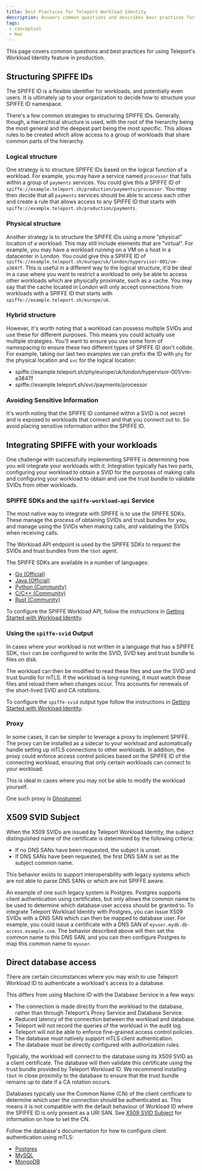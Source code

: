 ```yaml
---
title: Best Practices for Teleport Workload Identity
description: Answers common questions and describes best practices for using Teleport Workload Identity in production.
tags:
 - conceptual
 - mwi
---
```


This page covers common questions and best practices for using Teleport's
Workload Identity feature in production.

## Structuring SPIFFE IDs

The SPIFFE ID is a flexible identifier for workloads, and potentially even
users. It is ultimately up to your organization to decide how to structure
your SPIFFE ID namespace.

There's a few common strategies to structuring SPIFFE IDs. Generally, though, a
hierarchical structure is used, with the root of the hierarchy being the most
general and the deepest part being the most specific. This allows rules to be
created which allow access to a group of workloads that share common parts
of the hierarchy.

### Logical structure

One strategy is to structure SPIFFE IDs based on the logical function of a
workload. For example, you may have a service named `processor` that falls
within a group of `payments` services. You could give this a SPIFFE ID of
`spiffe://example.teleport.sh/production/payments/processor`. You may then
decide that all `payments` services should be able to access each other and
create a rule that allows access to any SPIFFE ID that starts with
`spiffe://example.teleport.sh/production/payments`.

### Physical structure

Another strategy is to structure the SPIFFE IDs using a more "physical" location
of a workload. This may still include elements that are "virtual". For example,
you may have a workload running on a VM on a host in a datacenter in London.
You could give this a SPIFFE ID of
`spiffe://example.teleport.sh/europe/uk/london/hypervisor-001/vm-a3847f`.
This is useful in a different way to the logical structure, it'd be ideal in a
case where you want to restrict a workload to only be able to access other
workloads which are physically proximate, such as a cache. You may say that
the cache located in London will only accept connections from workloads with a
SPIFFE ID that starts with `spiffe://example.teleport.sh/europe/uk`.

### Hybrid structure

However, it's worth noting that a workload can possess multiple SVIDs and use
these for different purposes. This means you could actually use multiple
strategies. You'll want to ensure you use some form of namespacing to ensure
these two different types of SPIFFE ID don't collide. For example, taking our
last two examples we can prefix the ID with `phy` for the physical location
and `svc` for the logical location:

- spiffe://example.teleport.sh/phy/europe/uk/london/hypervisor-001/vm-a3847f
- spiffe://example.teleport.sh/svc/payments/processor

### Avoiding Sensitive Information

It's worth noting that the SPIFFE ID contained within a SVID is not secret and
is exposed to workloads that connect and that you connect out to. So avoid
placing sensitive information within the SPIFFE ID.

## Integrating SPIFFE with your workloads

One challenge with successfully implementing SPIFFE is determining how you will
integrate your workloads with it. Integration typically has two parts,
configuring your workload to obtain a SVID for the purposes of making calls and
configuring your workload to obtain and use the trust bundle to validate SVIDs
from other workloads.

### SPIFFE SDKs and the `spiffe-workload-api` Service

The most native way to integrate with SPIFFE is to use the SPIFFE SDKs. These
manage the process of obtaining SVIDs and trust bundles for you, and manage
using the SVIDs when making calls, and validating the SVIDs when receiving
calls.

The Workload API endpoint is used by the SPIFFE SDKs to request the SVIDs
and trust bundles from the `tbot` agent.

The SPIFFE SDKs are available in a number of languages:

- [Go (Official)](https://github.com/spiffe/go-spiffe)
- [Java (Official)](https://github.com/spiffe/java-spiffe)
- [Python (Community)](https://github.com/HewlettPackard/py-spiffe)
- [C/C++ (Community)](https://github.com/HewlettPackard/c-spiffe)
- [Rust (Community)](https://github.com/maxlambrecht/rust-spiffe)

To configure the SPIFFE Workload API, follow the instructions in
[Getting Started with Workload Identity](./getting-started.mdx).

### Using the `spiffe-svid` Output

In cases where your workload is not written in a language that has a SPIFFE SDK,
`tbot` can be configured to write the SVID, SVID key and trust bundle to files
on disk.

The workload can then be modified to read these files and use the SVID and
trust bundle for mTLS. If the workload is long-running, it must watch these
files and reload them when changes occur. This accounts for renewals of the
short-lived SVID and CA rotations.

To configure the `spiffe-svid` output type follow the instructions in
[Getting Started with Workload Identity](./getting-started.mdx).

### Proxy

In some cases, it can be simpler to leverage a proxy to implement SPIFFE. The
proxy can be installed as a sidecar to your workload and automatically handle
setting up mTLS connections to other workloads. In addition, the proxy could
enforce access control policies based on the SPIFFE ID of the connecting
workload, ensuring that only certain workloads can connect to your workload.

This is ideal in cases where you may not be able to modify the workload
yourself.

One such proxy is [Ghostunnel](https://github.com/ghostunnel/ghostunnel).

## X509 SVID Subject

When the X509 SVIDs are issued by Teleport Workload Identity, the subject
distinguished name of the certificate is determined by the following criteria:

- If no DNS SANs have been requested, the subject is unset.
- If DNS SANs have been requested, the first DNS SAN is set as the subject
  common name.

This behavior exists to support interoperability with legacy systems which are
not able to parse DNS SANs or which are not SPIFFE aware.

An example of one such legacy system is Postgres. Postgres supports client
authentication using certificates, but only allows the common name to be used
to determine which database user access should be granted to. To integrate
Teleport Workload Identity with Postgres, you can issue X509 SVIDs with a DNS
SAN which can then be mapped to database user. For example, you could issue
a certificate with a DNS SAN of `myuser.mydb.db-access.example.com`. The
behavior described above will then set the common name to this DNS SAN, and you
can then configure Postgres to map this common name to `myuser`.

## Direct database access

There are certain circumstances where you may wish to use Teleport Workload ID
to authenticate a workload's access to a database.

This differs from using Machine ID with the Database Service in a few ways:

- The connection is made directly from the workload to the database, rather
  than through Teleport's Proxy Service and Database Service.
- Reduced latency of the connection between the workload and database.
- Teleport will not record the queries of the workload in the audit log.
- Teleport will not be able to enforce fine-grained access control policies.
- The database must natively support mTLS client authentication.
- The database must be directly configured with authorization rules.

Typically, the workload will connect to the database using its X509 SVID as a
client certificate. The database will then validate this certificate using the
trust bundle provided by Teleport Workload ID. We recommend installing `tbot`
in close proximity to the database to ensure that the trust bundle remains
up to date if a CA rotation occurs.

Databases typically use the Common Name (CN) of the client certificate to
determine which user the connection should be authenticated as. This means it
is not compatible with the default behaviour of Workload ID where the SPIFFE ID
is only present as a URI SAN. See [X509 SVID Subject](#x509-svid-subject) for
information on how to set the CN.

Follow the database's documentation for how to configure client authentication
using mTLS:

- [Postgres](https://www.postgresql.org/docs/current/auth-cert.html)
- [MySQL](https://dev.mysql.com/doc/refman/8.0/en/using-encrypted-connections.html)
- [MongoDB](https://www.mongodb.com/docs/manual/tutorial/configure-x509-client-authentication/)
